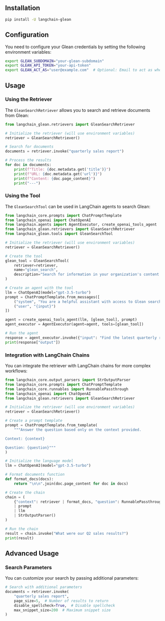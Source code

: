 ## Installation

```bash
pip install -U langchain-glean
```

## Configuration

You need to configure your Glean credentials by setting the following environment variables:

```bash
export GLEAN_SUBDOMAIN="your-glean-subdomain"
export GLEAN_API_TOKEN="your-api-token"
export GLEAN_ACT_AS="user@example.com"  # Optional: Email to act as when making requests
```

## Usage

### Using the Retriever

The `GleanSearchRetriever` allows you to search and retrieve documents from Glean:

```python
from langchain_glean.retrievers import GleanSearchRetriever

# Initialize the retriever (will use environment variables)
retriever = GleanSearchRetriever()

# Search for documents
documents = retriever.invoke("quarterly sales report")

# Process the results
for doc in documents:
    print(f"Title: {doc.metadata.get('title')}")
    print(f"URL: {doc.metadata.get('url')}")
    print(f"Content: {doc.page_content}")
    print("---")
```

### Using the Tool

The `GleanSearchTool` can be used in LangChain agents to search Glean:

```python
from langchain_core.prompts import ChatPromptTemplate
from langchain_openai import ChatOpenAI
from langchain.agents import AgentExecutor, create_openai_tools_agent
from langchain_glean.retrievers import GleanSearchRetriever
from langchain_glean.tools import GleanSearchTool

# Initialize the retriever (will use environment variables)
retriever = GleanSearchRetriever()

# Create the tool
glean_tool = GleanSearchTool(
    retriever=retriever,
    name="glean_search",
    description="Search for information in your organization's content using Glean."
)

# Create an agent with the tool
llm = ChatOpenAI(model="gpt-3.5-turbo")
prompt = ChatPromptTemplate.from_messages([
    ("system", "You are a helpful assistant with access to Glean search."),
    ("user", "{input}")
])

agent = create_openai_tools_agent(llm, [glean_tool], prompt)
agent_executor = AgentExecutor(agent=agent, tools=[glean_tool])

# Run the agent
response = agent_executor.invoke({"input": "Find the latest quarterly report"})
print(response["output"])
```

### Integration with LangChain Chains

You can integrate the retriever with LangChain chains for more complex workflows:

```python
from langchain_core.output_parsers import StrOutputParser
from langchain_core.prompts import ChatPromptTemplate
from langchain_core.runnables import RunnablePassthrough
from langchain_openai import ChatOpenAI
from langchain_glean.retrievers import GleanSearchRetriever

# Initialize the retriever (will use environment variables)
retriever = GleanSearchRetriever()

# Create a prompt template
prompt = ChatPromptTemplate.from_template(
    """Answer the question based only on the context provided.

Context: {context}

Question: {question}"""
)

# Initialize the language model
llm = ChatOpenAI(model="gpt-3.5-turbo")

# Format documents function
def format_docs(docs):
    return "\n\n".join(doc.page_content for doc in docs)

# Create the chain
chain = (
    {"context": retriever | format_docs, "question": RunnablePassthrough()}
    | prompt
    | llm
    | StrOutputParser()
)

# Run the chain
result = chain.invoke("What were our Q2 sales results?")
print(result)
```

## Advanced Usage

### Search Parameters

You can customize your search by passing additional parameters:

```python
# Search with additional parameters
documents = retriever.invoke(
    "quarterly sales report",
    page_size=5,  # Number of results to return
    disable_spellcheck=True,  # Disable spellcheck
    max_snippet_size=200  # Maximum snippet size
)

```
